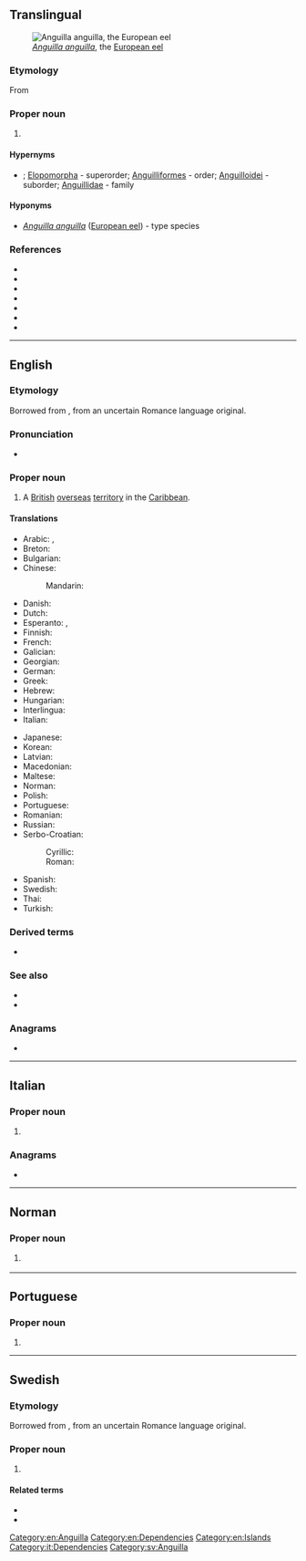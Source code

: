 {{also|anguilla}}
==Translingual==
[[File:Anguilla anguilla.jpg|thumb|''[[Anguilla anguilla]]'', the [[European eel]]]]

===Etymology===
From {{der|mul|la|anguilla||eel}}

===Proper noun===
{{taxoninfl|i=1|g=f}}

# {{taxon|genus|family|Anguillidae|typical freshwater [[eel]]s}}

====Hypernyms====
* {{sense|genus}} {{Teleostei Hypernyms}}; [[Elopomorpha]]&nbsp;- superorder; [[Anguilliformes]]&nbsp;- order; [[Anguilloidei]]&nbsp;- suborder; [[Anguillidae]]&nbsp;- family

====Hyponyms====
* {{sense|genus}} ''[[Anguilla anguilla]]'' ([[European eel]])&nbsp;- type species

===References===
* {{pedia|Anguilla (genus)|''Anguilla'' (genus)}}
* {{specieslite|i=1}}
* {{comcatlite|Anguilla (genus)|''Anguilla'' (genus)}}
* {{R:NCBI|i=1|7935}}
* {{R:AnimalBase|i=1|genus|190}}
* {{R:ITIS|i=1|161126}}
* {{R:WoRMS|i=1|125620}}

----

==English==
{{wikipedia}}
{{commonscat}}

===Etymology===
Borrowed from {{bor|en|la|anguilla||[[eel]]}}, from an uncertain Romance language original.

===Pronunciation===
* {{IPA|en|/æŋˈɡwɪlə/}}

===Proper noun===
{{en-proper noun}}

# A [[British]] [[overseas]] [[territory]] in the [[Caribbean]].

====Translations====
{{trans-top|British overseas territory in the Caribbean}}
* Arabic: {{t|ar|أَنْغِيلَا|f}}, {{t|ar|أَنْجْوِيلَا|f|tr=ʾangwīlā}}
* Breton: {{t|br|Anguilla}}
* Bulgarian: {{t|bg|Ангила}}
* Chinese:
*: Mandarin: {{t+|cmn|安圭拉|tr=Anguīlā|sc=Hani}}
* Danish: {{t|da|Anguilla}}
* Dutch: {{t+|nl|Anguilla}}
* Esperanto: {{t|eo|Angvilo}}, {{t|eo|Angilo}}
* Finnish: {{t+|fi|Anguilla}}
* French: {{t+|fr|Anguilla}}
* Galician: {{t+|gl|Anguila}}
* Georgian: {{t|ka|ანგილია}}
* German: {{t+|de|Anguilla}}
* Greek: {{t+|el|Ανγκουίλα|f}}
* Hebrew: {{t|he|אַנְגּװְלָה|tr=Anguela}}
* Hungarian: {{t+|hu|Anguilla}}
* Interlingua: {{t|ia|Anguilla}}
* Italian: {{t+|it|Anguilla}}
{{trans-mid}}
* Japanese: {{t|ja|アンギラ|tr=Angira}}
* Korean: {{t|ko|^앙길라}}
* Latvian: {{t|lv|Angiļa|f}}
* Macedonian: {{t|mk|Анги́лја|f}}
* Maltese: {{t|mt|Angulja}}
* Norman: {{t|nrf|Anguilla}} {{qualifier|Jersey}}
* Polish: {{t+|pl|Anguilla}}
* Portuguese: {{t+|pt|Anguila}}
* Romanian: {{t|ro|Anguila|f}}
* Russian: {{t+|ru|Анги́лья|f}}
* Serbo-Croatian:
*: Cyrillic: {{t|sh|Ангвила|f}}
*: Roman: {{t|sh|Angvila|f}}
* Spanish: {{t+|es|Anguila}}
* Swedish: {{t+|sv|Anguilla}}
* Thai: {{t|th|แองกวิลลา}}
* Turkish: {{t+|tr|Anguilla}}
{{trans-bottom}}

===Derived terms===
* {{l|en|Anguillan}}

===See also===
* {{l|en|Appendix:Countries of the world}}
* {{pedia}}

===Anagrams===
* {{anagrams|en|a=aagillnu|alingual|unialgal}}

[[Category:en:Anguilla]]
[[Category:en:Dependencies]]
[[Category:en:Islands]]

----

==Italian==
{{wikipedia|lang=it}}

===Proper noun===
{{it-proper noun}}

# {{l|en|Anguilla}}

===Anagrams===
* {{l|it|allungai}}

[[Category:it:Dependencies]]

----

==Norman==

===Proper noun===
{{nrf-proper noun}}

# {{lb|nrf|Jersey}} {{l|en|Anguilla}}

{{topics|nrf|Dependencies|Islands}}

----

==Portuguese==

===Proper noun===
{{pt-proper noun|f}}

# {{alternative form of|pt|Anguila}}

{{topics|pt|Anguilla}}

----

==Swedish==
{{wikipedia|lang=sv}}

===Etymology===
Borrowed from {{bor|sv|la|anguilla||[[eel]]}}, from an uncertain Romance language original.

===Proper noun===
{{sv-proper noun|n}}

# {{place|sv|country|r/Caribbean|t=Anguilla}}

====Related terms====
*{{l|sv|anguillansk|pos=adjective|t=Anguillan}}
*{{l|sv|anguillan|g=c|t=Anguillan male}}

[[Category:sv:Anguilla]]